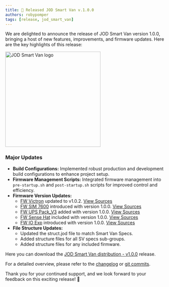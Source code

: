 ```yaml
---
title: 🚀 Released JOD Smart Van v.1.0.0
authors: robypomper
tags: [release, jod_smart_van]
---
```


We are delighted to announce the release of JOD Smart Van version 1.0.0,
bringing a host of new features, improvements, and firmware updates. Here are
the key highlights of this release:

<img src="/img/software/jod_smart_van/jod_smart_van_logo_500.png" alt="JOD Smart Van logo" width="300"/>

### Major Updates
* **Build Configurations:** Implemented robust production and development build
  configurations to enhance project setup.
* **Firmware Management Scripts:** Integrated firmware management into
  `pre-startup.sh` and `post-startup.sh` scripts for improved control and
  efficiency.
* **Firmware Version Updates:**
  * [FW Victron](https://smartvanbox.org/docs/software/firmware/fw_victron) updated to v1.0.2. [View Sources](https://github.com/Smart-Van-2-0/com.robypomper.smartvan.fw.victron/)
  * [FW SIM 7600](https://smartvanbox.org/docs/software/firmware/fw_sim7600) introduced with version 1.0.0. [View Sources](https://github.com/Smart-Van-2-0/com.robypomper.smartvan.fw.sim7600/)
  * [FW UPS Pack_V3](https://smartvanbox.org/docs/software/firmware/fw_upspack_v3) added with version 1.0.0. [View Sources](https://github.com/Smart-Van-2-0/com.robypomper.smartvan.fw.upspack_v3/)
  * [FW Sense Hat](https://smartvanbox.org/docs/software/firmware/fw_sensehat) included with version 1.0.0. [View Sources](https://github.com/Smart-Van-2-0/com.robypomper.smartvan.fw.sensehat/)
  * [FW IO Exp](https://smartvanbox.org/docs/software/firmware/fw_ioexp) introduced with version 1.0.0. [View Sources](https://github.com/Smart-Van-2-0/com.robypomper.smartvan.fw.ioexp/)
* **File Structure Updates:**
  * Updated the struct.jod file to match Smart Van Specs.
  * Added structure files for all SV specs sub-groups.
  * Added structure files for any included firmware.

Here you can download
the [JOD Smart Van distribution - v1.0.0](https://github.com/Smart-Van-2-0/com.robypomper.smartvan.jod_smart_van/releases/tag/1.0.0)
release.

For a detailed overview, please refer to
the [changelog](https://github.com/Smart-Van-2-0/com.robypomper.smartvan.jod_smart_van/blob/1.0.0/CHANGELOG.md)
or [git commits](https://github.com/Smart-Van-2-0/com.robypomper.smartvan.jod_smart_van/commits/1.0.0).

Thank you for your continued support, and we look forward to your feedback on this exciting release! 🎉